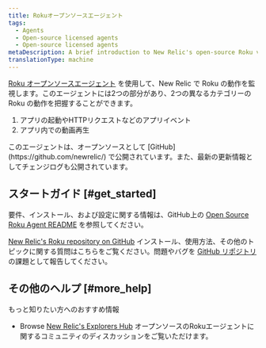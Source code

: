 ```yaml
---
title: Rokuオープンソースエージェント
tags:
  - Agents
  - Open-source licensed agents
  - Open-source licensed agents
metaDescription: A brief introduction to New Relic's open-source Roku video agent.
translationType: machine
---
```


[Roku オープンソースエージェント](https://github.com/newrelic/video-agent-roku) を使用して、New Relic で Roku の動作を監視します。このエージェントには2つの部分があり、2つの異なるカテゴリーの Roku の動作を把握することができます。

1. アプリの起動やHTTPリクエストなどのアプリイベント
2. アプリ内での動画再生

<Callout variant="tip">
  このエージェントは、オープンソースとして [GitHub](https://github.com/newrelic/) で公開されています。また、最新の更新情報としてチェンジログも公開されています。
</Callout>

## スタートガイド [#get_started]

要件、インストール、および設定に関する情報は、GitHub上の [Open Source Roku Agent README](https://github.com/newrelic/video-agent-roku/blob/master/README.md) を参照してください。

[New Relic's Roku repository on GitHub](https://github.com/newrelic/video-agent-roku) インストール、使用方法、その他のトピックに関する質問はこちらをご覧ください。問題やバグを [GitHub リポジトリ](https://github.com/newrelic/video-agent-roku/issues) の課題として報告してください。

## その他のヘルプ [#more_help]

もっと知りたい方へのおすすめ情報

* Browse [New Relic's Explorers Hub](https://discuss.newrelic.com/t/new-relic-open-source-roku-agent/97802) オープンソースのRokuエージェントに関するコミュニティのディスカッションをご覧いただけます。